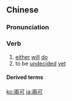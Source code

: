 ==Chinese==
{{zh-forms|s=两可}}

===Pronunciation===
{{zh-pron
|m=liǎngkě
|c=loeng5 ho2
|cat=v
}}

===Verb===
{{zh-verb}}

# [[either]] [[will]] [[do]]
# to be [[undecided]] [[yet]]

====Derived terms====
{{zh-der|依違兩可|依阿兩可|模稜兩可|摸稜兩可|摸棱兩可|模棱兩可}}

[[ko:兩可]]
[[ja:兩可]]